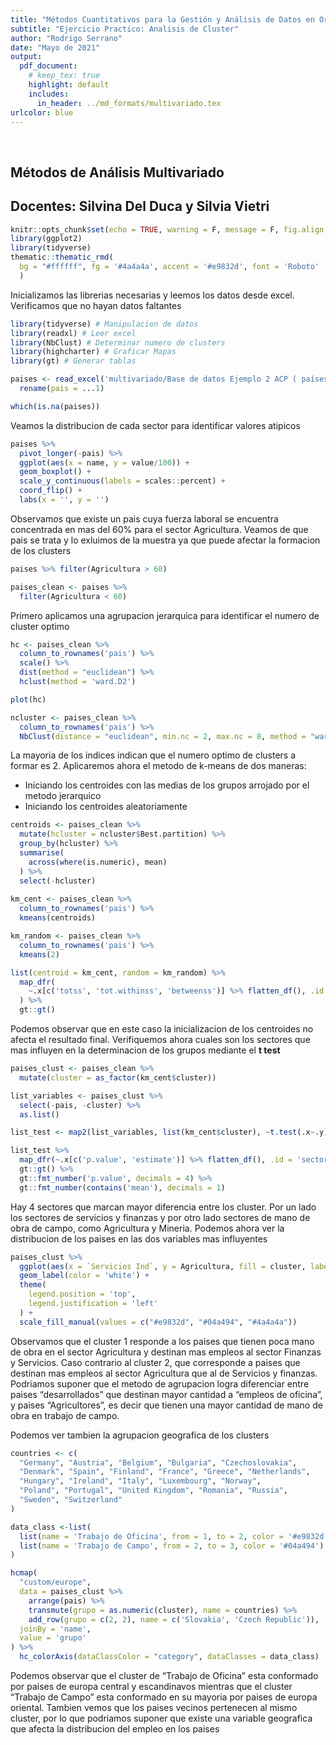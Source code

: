 ```yaml
---
title: "Métodos Cuantitativos para la Gestión y Análisis de Datos en Organizaciones"
subtitle: "Ejercicio Practico: Analisis de Cluster"
author: "Rodrigo Serrano"
date: "Mayo de 2021"
output: 
  pdf_document:
    # keep_tex: true
    highlight: default
    includes:
      in_header: ../md_formats/multivariado.tex
urlcolor: blue
---
```


\

## Métodos de Análisis Multivariado {.unlisted .unnumbered}

## Docentes: Silvina Del Duca y Silvia Vietri {.unlisted .unnumbered}

\newpage

```r
knitr::opts_chunk$set(echo = TRUE, warning = F, message = F, fig.align = 'center', fig.showtext = T)
library(ggplot2)
library(tidyverse)
thematic::thematic_rmd(
  bg = "#ffffff", fg = '#4a4a4a', accent = '#e9832d', font = 'Roboto'
  )
```

Inicializamos las librerias necesarias y leemos los datos desde excel. Verificamos que no hayan datos faltantes 

```r
library(tidyverse) # Manipulacion de datos
library(readxl) # Leer excel
library(NbClust) # Determinar numero de clusters
library(highcharter) # Graficar Mapas
library(gt) # Generar tablas

paises <- read_excel('multivariado/Base de datos Ejemplo 2 ACP ( países europeos ).xlsx') %>% 
  rename(pais = ...1)

which(is.na(paises))

```


Veamos la distribucion de cada sector para identificar valores atipicos

```r
paises %>% 
  pivot_longer(-pais) %>% 
  ggplot(aes(x = name, y = value/100)) +
  geom_boxplot() +
  scale_y_continuous(labels = scales::percent) +
  coord_flip() +
  labs(x = '', y = '')
```

Observamos que existe un pais cuya fuerza laboral se encuentra concentrada en mas del 60% para el sector Agricultura. Veamos de que pais se trata y lo exluimos de la muestra ya que puede afectar la formacion de los clusters

```r
paises %>% filter(Agricultura > 60)

paises_clean <- paises %>% 
  filter(Agricultura < 60)

```

Primero aplicamos una agrupacion jerarquica para identificar el numero de cluster optimo

```r
hc <- paises_clean %>% 
  column_to_rownames('pais') %>%
  scale() %>%
  dist(method = "euclidean") %>% 
  hclust(method = 'ward.D2')

plot(hc)

ncluster <- paises_clean %>% 
  column_to_rownames('pais') %>% 
  NbClust(distance = "euclidean", min.nc = 2, max.nc = 8, method = "ward.D2", index = "alllong")

```

La mayoria de los indices indican que el numero optimo de clusters a formar es 2. Aplicaremos ahora el metodo de k-means de dos maneras:

- Iniciando los centroides con las medias de los grupos arrojado por el metodo jerarquico
- Iniciando los centroides aleatoriamente

```r
centroids <- paises_clean %>% 
  mutate(hcluster = ncluster$Best.partition) %>% 
  group_by(hcluster) %>% 
  summarise(
    across(where(is.numeric), mean)
  ) %>% 
  select(-hcluster)
  
km_cent <- paises_clean %>% 
  column_to_rownames('pais') %>% 
  kmeans(centroids)

km_random <- paises_clean %>% 
  column_to_rownames('pais') %>% 
  kmeans(2)

list(centroid = km_cent, random = km_random) %>% 
  map_dfr(
    ~.x[c('totss', 'tot.withinss', 'betweenss')] %>% flatten_df(), .id = 'center_type'
  ) %>% 
  gt::gt()
```

Podemos observar que en este caso la inicializacion de los centroides no afecta el resultado final. Verifiquemos ahora cuales son los sectores que mas influyen en la determinacion de los grupos mediante el **t test**

```r
paises_clust <- paises_clean %>% 
  mutate(cluster = as_factor(km_cent$cluster))

list_variables <- paises_clust %>% 
  select(-pais, -cluster) %>% 
  as.list()

list_test <- map2(list_variables, list(km_cent$cluster), ~t.test(.x~.y))

list_test %>% 
  map_dfr(~.x[c('p.value', 'estimate')] %>% flatten_df(), .id = 'sector') %>% 
  gt::gt() %>% 
  gt::fmt_number('p.value', decimals = 4) %>% 
  gt::fmt_number(contains('mean'), decimals = 1)

```

Hay 4 sectores que marcan mayor diferencia entre los cluster. Por un lado los sectores de servicios y finanzas y por otro lado sectores de mano de obra de campo, como Agricultura y Mineria. Podemos ahora ver la distribucion de los paises en las dos variables mas influyentes

```r
paises_clust %>% 
  ggplot(aes(x = `Servicios Ind`, y = Agricultura, fill = cluster, label = pais)) + 
  geom_label(color = 'white') +
  theme(
    legend.position = 'top',
    legend.justification = 'left'
  ) +
  scale_fill_manual(values = c("#e9832d", "#04a494", "#4a4a4a"))

```

Observamos que el cluster 1 responde a los paises que tienen poca mano de obra en el sector Agricultura y destinan mas empleos al sector Finanzas y Servicios. Caso contrario al cluster 2, que corresponde a paises que destinan mas empleos al sector Agricultura que al de Servicios y finanzas. Podriamos suponer que el metodo de agrupacion logra diferenciar entre paises "desarrollados" que destinan mayor cantidad a "empleos de oficina", y paises "Agricultores", es decir que tienen una mayor cantidad de mano de obra en trabajo de campo.

Podemos ver tambien la agrupacion geografica de los clusters

```r
countries <- c(
  "Germany", "Austria", "Belgium", "Bulgaria", "Czechoslovakia",
  "Denmark", "Spain", "Finland", "France", "Greece", "Netherlands", 
  "Hungary", "Ireland", "Italy", "Luxembourg", "Norway",
  "Poland", "Portugal", "United Kingdom", "Romania", "Russia",
  "Sweden", "Switzerland"
)

data_class <-list(
  list(name = 'Trabajo de Oficina', from = 1, to = 2, color = '#e9832d'),
  list(name = 'Trabajo de Campo', from = 2, to = 3, color = '#04a494')
)

hcmap(
  "custom/europe",
  data = paises_clust %>%  
    arrange(pais) %>% 
    transmute(grupo = as.numeric(cluster), name = countries) %>% 
    add_row(grupo = c(2, 2), name = c('Slovakia', 'Czech Republic')),
  joinBy = 'name',
  value = 'grupo'
) %>% 
  hc_colorAxis(dataClassColor = "category", dataClasses = data_class)

```

Podemos observar que el cluster de "Trabajo de Oficina" esta conformado por paises de europa central y escandinavos mientras que el cluster "Trabajo de Campo" esta conformado en su mayoria por paises de europa oriental. Tambien vemos que los paises vecinos pertenecen al mismo cluster, por lo que podriamos suponer que existe una variable geografica que afecta la distribucion del empleo en los paises
